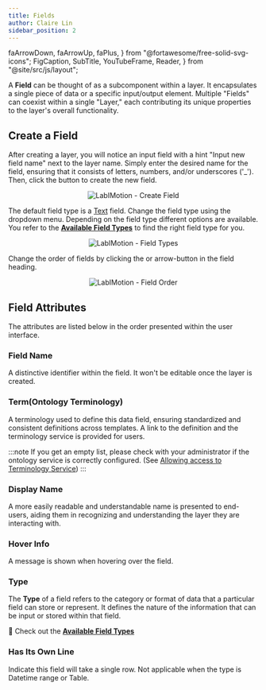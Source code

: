 ```yaml
---
title: Fields
author: Claire Lin
sidebar_position: 2
---
```


  faArrowDown,
  faArrowUp,
  faPlus,
} from "@fortawesome/free-solid-svg-icons";
  FigCaption,
  SubTitle,
  YouTubeFrame,
  Reader,
} from "@site/src/js/layout";

<Reader text="Designer" />

A **Field** can be thought of as a subcomponent within a layer. It encapsulates a single piece of data or a specific input/output element. Multiple "Fields" can coexist within a single "Layer," each contributing its unique properties to the layer's overall functionality.

## Create a Field

After creating a layer, you will notice an input field with a hint "Input new field name" next to the layer name. Simply enter the desired name for the field, ensuring that it consists of letters, numbers, and/or underscores ('\_'). Then, click the <FontAwesomeIcon icon={faPlus} /> button to create the new field.

<p align="center">
  <img src={fieldCreation} alt="LabIMotion - Create Field" />
</p>

The default field type is a [Text](fields/types/text) field. Change the field type using the dropdown menu. Depending on the field type different options are available.
You refer to the **[Available Field Types](fields/types/)** to find the right field type for you.

<p align="center">
  <img src={fieldTypes} alt="LabIMotion - Field Types" />
</p>

Change the order of fields by clicking the <FontAwesomeIcon icon={faArrowUp} /> or <FontAwesomeIcon icon={faArrowDown} /> arrow-button in the field heading.

<p align="center">
  <img src={fieldMove} alt="LabIMotion - Field Order" />
</p>

## Field Attributes

The attributes are listed below in the order presented within the user interface.

### Field Name

A distinctive identifier within the field. It won't be editable once the layer is created.

### Term(Ontology Terminology)

A terminology used to define this data field, ensuring standardized and consistent definitions across templates. A link to the definition and the terminology service is provided for users.

:::note
If you get an empty list, please check with your administrator if the ontology service is correctly configured. (See [Allowing access to Terminology Service](/docs/labimotion/preparation#allowing-access-to-terminology-service))
:::

<YouTubeFrame
  src="https://www.youtube-nocookie.com/embed/P5OOXB0RyqU"
  title="Designer - Linking an Ontology Term to a Field (HD)"
/>
<FigCaption text="Designer - Linking an Ontology Term to a Field" />

### Display Name

A more easily readable and understandable name is presented to end-users, aiding them in recognizing and understanding the layer they are interacting with.

### Hover Info

A message is shown when hovering over the field.

### Type

The **Type** of a field refers to the category or format of data that a particular field can store or represent. It defines the nature of the information that can be input or stored within that field.

:dart: Check out the **[Available Field Types](fields/types/)**

### Has Its Own Line

Indicate this field will take a single row. Not applicable when the type is Datetime range or Table.
